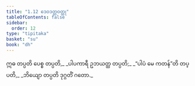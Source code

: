 ```yaml
---
title: "1.12 ဒေဝဒတ္တဝတ္ထု"
tableOfContents: false
sidebar:
  order: 12
type: "tipitaka"
basket: "su"
book: "dh"
---
```



<DynamicBreadcrumb />

<Division number="17" book="dh" e="ch" v="18" p="15">

<Paragraph number="18" type="verses" book="dh">
ဣဓ တပ္ပတိ ပေစ္စ တပ္ပတိ,_  
_ပါပကာရီ ဥဘယတ္ထ တပ္ပတိ;_  
_“ပါပံ မေ ကတန်”တိ တပ္ပတိ,_  
_ဘိယျော တပ္ပတိ ဒုဂ္ဂတိံ ဂတော._
</Paragraph>
</Division>